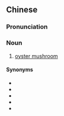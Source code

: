{{also|蚝菇}}
==Chinese==
{{zh-forms|s=蚝菇}}

===Pronunciation===
{{zh-pron
|m=háogū
|c=hou4 gu1
|cat=n
}}

===Noun===
{{zh-noun}}

# [[oyster mushroom]]

====Synonyms====
* {{zh-l|糙皮側耳}}
* {{zh-l|側耳}}
* {{zh-l|黑牡丹菇}}
* {{zh-l|平菇}}
* {{zh-l|秀珍菇}}
